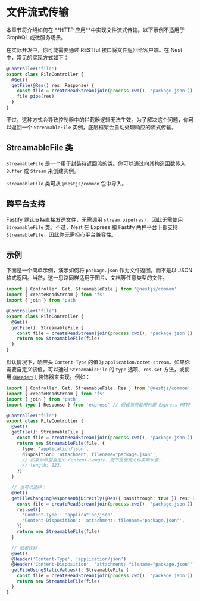 # 文件流式传输

<CalloutInfo>
  本章节将介绍如何在 **HTTP 应用**中实现文件流式传输。以下示例不适用于 GraphQL 或微服务场景。
</CalloutInfo>

在实际开发中，你可能需要通过 RESTful 接口将文件返回给客户端。在 Nest 中，常见的实现方式如下：

```ts
@Controller('file')
export class FileController {
  @Get()
  getFile(@Res() res: Response) {
    const file = createReadStream(join(process.cwd(), 'package.json'))
    file.pipe(res)
  }
}
```

不过，这种方式会导致控制器中的拦截器逻辑无法生效。为了解决这个问题，你可以返回一个 `StreamableFile` 实例，底层框架会自动处理响应的流式传输。

## StreamableFile 类

`StreamableFile` 是一个用于封装待返回流的类。你可以通过向其构造函数传入 `Buffer` 或 `Stream` 来创建实例。

<CalloutInfo>

`StreamableFile` 类可从 `@nestjs/common` 包中导入。

</CalloutInfo>

## 跨平台支持

Fastify 默认支持直接发送文件，无需调用 `stream.pipe(res)`，因此无需使用 `StreamableFile` 类。不过，Nest 在 Express 和 Fastify 两种平台下都支持 `StreamableFile`，因此你无需担心平台兼容性。

## 示例

下面是一个简单示例，演示如何将 `package.json` 作为文件返回，而不是以 JSON 格式返回。当然，这一思路同样适用于图片、文档等任意类型的文件。

```ts
import { Controller, Get, StreamableFile } from '@nestjs/common'
import { createReadStream } from 'fs'
import { join } from 'path'

@Controller('file')
export class FileController {
  @Get()
  getFile(): StreamableFile {
    const file = createReadStream(join(process.cwd(), 'package.json'))
    return new StreamableFile(file)
  }
}
```

默认情况下，响应头 `Content-Type` 的值为 `application/octet-stream`。如果你需要自定义该值，可以通过 `StreamableFile` 的 `type` 选项、`res.set` 方法，或使用 [`@Header()`](/controllers#设置响应头) 装饰器来实现。例如：

```ts
import { Controller, Get, StreamableFile, Res } from '@nestjs/common'
import { createReadStream } from 'fs'
import { join } from 'path'
import type { Response } from 'express' // 假设当前使用的是 Express HTTP 适配器

@Controller('file')
export class FileController {
  @Get()
  getFile(): StreamableFile {
    const file = createReadStream(join(process.cwd(), 'package.json'))
    return new StreamableFile(file, {
      type: 'application/json',
      disposition: 'attachment; filename="package.json"',
      // 如果你希望自定义 Content-Length，而不是使用文件实际长度：
      // length: 123,
    })
  }

  // 也可以这样：
  @Get()
  getFileChangingResponseObjDirectly(@Res({ passthrough: true }) res: Response): StreamableFile {
    const file = createReadStream(join(process.cwd(), 'package.json'))
    res.set({
      'Content-Type': 'application/json',
      'Content-Disposition': 'attachment; filename="package.json"',
    })
    return new StreamableFile(file)
  }

  // 或者这样：
  @Get()
  @Header('Content-Type', 'application/json')
  @Header('Content-Disposition', 'attachment; filename="package.json"')
  getFileUsingStaticValues(): StreamableFile {
    const file = createReadStream(join(process.cwd(), 'package.json'))
    return new StreamableFile(file)
  }
}
```
